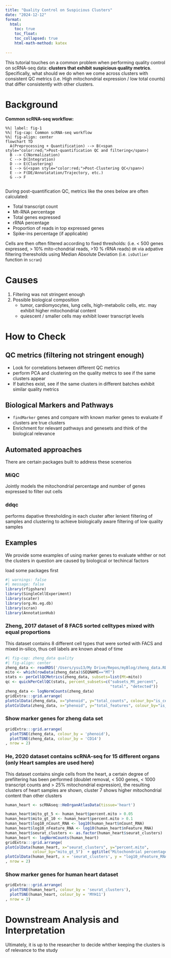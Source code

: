```yaml
---
title: "Quality Control on Suspicious Clusters"
date: "2024-12-12"
format:
  html:
    toc: true
    toc_float:
    toc_collapsed: true
    html-math-method: katex
    
---
```

This tutorial touches on a common problem when performing quality control on scRNA-seq data:  **clusters that exhibit suspicious quality metrics**. Specifically, what should we do when we come across clusters with consistent QC metrics (i.e. High mitochondrial expression / low total counts) that differ consistently with other clusters. 

# Background
**Common scRNA-seq workflow:**
```mermaid
%%| label: fig-1
%%| fig-cap: Common scRNA-seq workflow
%%| fig-align: center
flowchart TD
  A(Preprocessing + Quantification) --> B(<span style="color:red;">Post-quantification QC and filtering</span>)
  B --> C(Normalization)
  C --> D(Integration)
  D --> E(Clustering)
  E --> G(<span style="color:red;">Post-Clustering QC</span>)
  E --> F(DE/Annotatation/Trajectory, etc.)
  G --> F
  
```
During post-quantification QC, metrics like the ones below are often calculated:

* Total transcript count
* Mt-RNA percentage
* Total genes expressed
* rRNA percentage
* Proportion of reads in top expressed genes
* Spike-ins percentage (if applicable)

Cells are then often filtered according to fixed thresholds: (i.e. < 500 genes expressed, > 10% mito-chondrial reads, >10 % rRNA reads) `OR` via adpative filtering theresholds using Median Absolute Deviation (i.e. `isOutlier` function in `scran`)


# Causes
1. Filtering was not stringent enough
2. Possible biological composition 
    + tumor, cardiomyocytes, lung cells, high-metabolic cells, etc. may exhibit higher mitochondrial content
    + quiescent / smaller cells may exhibit lower transcript levels

# How to Check

## QC metrics (filtering not stringent enough)

* Look for correlations between different QC metrics
* perform PCA and clustering on the quality metrcs to see if the same clusters appear
* If batches exist, see if the same clusters in different batches exhibit similar quality metrics

## Biological Markers and Pathways

* `findMarker` genes and compare with known marker genes to evaluate if clusters are true clusters
* Enrichment for relevant pathways and genesets and think of the biological relevance

## Automated approaches
There are certain packages built to address these scenerios

### MiQC
Jointly models the mitochondrial percentage and number of genes expressed to filter out cells

### ddqc
performs dapative thresholding in each cluster after lenient filtering of samples and clustering to achieve biologically aware filtering of low quality samples



## Examples
We provide some examples of using marker genes to evaluate whther or not the clusters in question are caused by biological or techincal factors

load some packages first
```r
#| warnings: false
#| message: false
library(rfigshare)
library(SingleCellExperiment)
library(scater)
library(org.Hs.eg.db)
library(scran)
library(AnnotationHub)
```

### Zheng, 2017 dataset of 8 FACS sorted celltypes mixed with equal proportions
This dataset contains 8 different cell types that were sorted with FACS and mixed in-silico, thus cell labels are known ahead of time

```r
#| fig-cap: zheng_data quality
#| fig-align: center
zheng_data <- readRDS('/Users/ysu13/My Drive/Repos/myBlog/zheng_data.RDS')
mito <- which(rowData(zheng_data)$SEQNAME=="MT")
stats <- perCellQCMetrics(zheng_data, subsets=list(Mt=mito))
qc <- quickPerCellQC(stats, percent_subsets=c("subsets_Mt_percent",
                                              "total", "detected"))
zheng_data <- logNormCounts(zheng_data)
gridExtra:::grid.arrange(
plotColData(zheng_data, x="phenoid", y="total_counts", colour_by="is_cell_control") + scale_y_log10() + ggtitle("Total count"),
plotColData(zheng_data, x="phenoid", y="total_features", colour_by="is_cell_control") + scale_y_log10() + ggtitle("Number of Genes"), nrow = 2)
```

### Show marker genes for zheng data set
```r

gridExtra:::grid.arrange(
  plotTSNE(zheng_data, colour_by = 'phenoid'),
  plotTSNE(zheng_data, colour_by = 'CD14')
, nrow = 2)
```


### He, 2020 dataset contains scRNA-seq for 15 different organs (only Heart samples are used here)
This dataset contains single cells from the heart, a certain degree of prefiltering has been performed (doublet removal, < 500 genes, < 1000 transcript counts and > 25% mitochondrial expression), the resulting clusters of heart samples are shown, cluster 7 shows higher mitochondrial content than other clusters
  

```r
human_heart <- scRNAseq::HeOrganAtlasData(tissue='heart')

human_heart$mito_gt_5 <- human_heart$percent.mito > 0.05
human_heart$mito_gt_10 <- human_heart$percent.mito > 0.1
human_heart$log10_nCount_RNA <- log10(human_heart$nCount_RNA)
human_heart$log10_nFeature_RNA <- log10(human_heart$nFeature_RNA)
human_heart$seurat_clusters <- as.factor(human_heart$seurat_clusters)
human_heart <- logNormCounts(human_heart)
gridExtra:::grid.arrange(
plotColData(human_heart, x="seurat_clusters", y="percent.mito",
            colour_by="mito_gt_5")  + ggtitle("Mitochondrial percentage"),
plotColData(human_heart, x = 'seurat_clusters', y = "log10_nFeature_RNA", color_by = 'mito_gt_5')+ ggtitle("Number of Genes")
, nrow = 2)
```
### Show marker genes for human heart dataset
```r
gridExtra:::grid.arrange(
  plotTSNE(human_heart, colour_by = 'seurat_clusters'),
  plotTSNE(human_heart, colour_by = 'MYH11')
, nrow = 2)
```





# Downstream Analysis and Interpretation
Ultimately, it is up to the researcher to decide whther keeping the clusters is of relevance to the study
